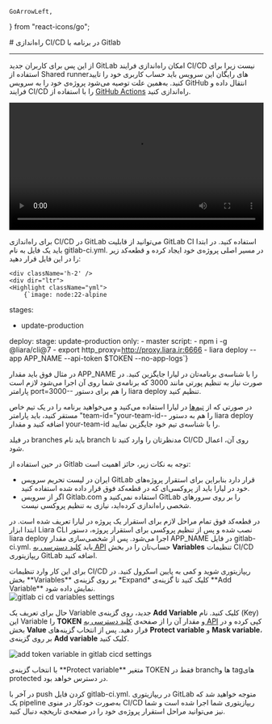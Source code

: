     GoArrowLeft,
} from "react-icons/go";


<Layout>
<Head>
<title>مستندات راه‌اندازی CI/CD در Gitlab - لیارا</title>

<meta property="og:title" content="مستندات خدمات رایانش ابری لیارا" />
<meta property="og:description" content="مستندات مربوط به راه‌اندازی قابلیت CI/CD با استفاده از Gitlab در لیارا"  />
</Head>
# راه‌اندازی CI/CD در برنامه با Gitlab

<hr className="mb-2" />

<Alert variant="error">
<p>
از این پس برای کاربران جدید GitLab امکان راه‌اندازی فرایند CI/CD نیست زیرا برای استفاده از Shared runnerهای رایگان این سرویس باید حساب کاربری خود را تایید کنید. به‌همین علت توصیه می‌شود پروژه‌ی خود را به سرویس GitHub انتقال داده و فرایند CI/CD را با استفاده از <a href="./github" className="text-[#2196f3] ">GitHub Actions</a> راه‌اندازی کنید. 
</p>
</Alert>

<video
  src="https://media.liara.ir/CICD/cicd-gitlab.mp4"
  controls="controls"
  className="block w-full"
  width="100%" />
<div className="h-4" />

برای راه‌اندازی CI/CD در GitLab می‌توانید از قابلیت GitLab CI استفاده کنید.
در ابتدا باید یک فایل به نام <Important>gitlab-ci.yml.</Important> در مسیر اصلی پروژه‌ی خود ایجاد کرده و قطعه‌کد زیر را در این فایل قرار دهید:


    <div className='h-2' />
    <div dir="ltr">
    <Highlight className="yml">
        {`image: node:22-alpine

stages:
  - update-production

deploy:
  stage: update-production
  only:
    - master
  script:
    - npm i -g @liara/cli@7
    - export http_proxy=http://proxy.liara.ir:6666
    - liara deploy --app APP_NAME --api-token $TOKEN --no-app-logs`}
    </Highlight>
    </div>
    <div className='h-2' />

در مثال فوق باید مقدار <Important>APP_NAME</Important> را با شناسه‌ی برنامه‌تان در لیارا جایگزین کنید.
در صورت نیاز به تنظیم پورتی مانند <Important>3000</Important> که برنامه‌ی شما روی آن اجرا می‌شود لازم است پارامتر <Important>port=3000--</Important> را هم برای دستور <Important>liara deploy</Important> تنظیم کنید.

<div className='h-1' />
در صورتی که از <a href="/references/team/about" className="text-[#2196f3] ">تیم‌ها</a> در لیارا استفاده می‌کنید و می‌خواهید برنامه را در یک تیم خاص مستقر کنید، باید پارامتر <Important>"team-id="your-team-id--</Important> را هم به دستور <Important>liara deploy</Important> اضافه کنید و مقدار <Important>your-team-id</Important> را با شناسه‌ی تیم خود جایگزین نمایید.

<div className='h-1' />
<Alert variant="warning">
<p>
در فیلد <Important>branches</Important> باید نام branch مدنظرتان را وارد کنید تا CI/CD روی آن، اعمال شود.
</p>
</Alert>
<div className="h-2" />
در حین استفاده از Gitlab توجه به نکات زیر، حائز اهمیت است:
<ul>
  <li>ایران در لیست تحریم سرویس GitLab قرار دارد بنابراین برای استقرار پروژه‌های خود در لیارا باید از پروکسی‌ای که در قطعه‌کد فوق قرار داده شده استفاده کنید.</li>
  <li>اگر از سرویس Gitlab.com استفاده نمی‌کنید و GitLab را بر روی سرورهای شخصی راه‌اندازی کرده‌اید، نیازی به تنظیم پروکسی نیست.</li>
</ul>
<div className="h-4" />

در قطعه‌کد فوق تمام مراحل لازم برای استقرار یک پروژه در لیارا تعریف شده است. در ابتدا ابزار Liara CLI نصب شده و پس از تنظیم پروکسی برای استقرار پروژه، دستور <Important>liara deploy</Important> اجرا می‌شود.
پس از شخصی‌سازی مقدار <Important>APP_NAME</Important> در فایل <Important>gitlab-ci.yml.</Important> باید <a href="https://console.liara.ir/API" className="text-[#2196f3] ">کلید دسترسی به API</a> حساب‌تان را در بخش **Variables** تنظیمات CI/CD ریپازیتوری GitLab اضافه کنید.
<div className="h-4" />
برای این کار وارد تنظیمات CI/CD ریپازیتوری شوید و کمی به پایین اسکرول کنید. در بخش **Variables** بر روی گزینه‌ی *Expand* کلیک کنید تا گزینه‌ی **Add Variable** نمایش داده شود.

<div className="h-4" />
<img src="https://media.liara.ir/docs/gitlab-ci-cd-variables-settings.png" alt="gitlab ci cd variables settings" />
<div className="h-4" />

حال برای تعریف یک Variable جدید، روی گزینه‌ی **Add Variable** کلیک کنید. نام (Key) این Variable را **TOKEN** و مقدار آن را از صفحه‌ی <a href="https://console.liara.ir/API" className="text-[#2196f3] ">کلید دسترسی به API</a> کپی کرده و در بخش **Value** قرار دهید. پس از انتخاب گزینه‌های **Protect variable** و **Mask variable**، بر روی گزینه‌ی **Add variable** کلیک کنید.

<div className="h-4" />
<img src="https://media.liara.ir/docs/add-token-variable-in-gitlab-cicd-settings.png" alt="add token variable in gitlab cicd settings" />
<div className="h-4" />

<Alert variant="info">
<p>
با انتخاب گزینه‌ی **Protect variable** متغیر TOKEN فقط در branchها و tagهای protected در دسترس خواهد بود.
</p>
</Alert>

در آخر با push کردن فایل <Important>gitlab-ci.yml.</Important> در ریپازیتوری GitLab متوجه خواهید شد که یک pipeline به‌صورت خودکار در منوی CI/CD ریپازیتوری شما اجرا شده است و شما نیز می‌توانید مراحل استقرار پروژه‌ی خود را در صفحه‌ی تاریخچه دنبال کنید.


</Layout>